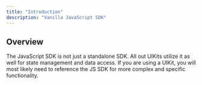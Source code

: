 ```yaml
---
title: "Introduction"
description: "Vanilla JavaScript SDK"
---
```


## Overview

The JavaScript SDK is not just a standalone SDK. All out UIKits utilize it as well for state management
and data access. If you are using a UIKit, you will most likely need to reference the JS SDK for more complex
and specific functionality.
